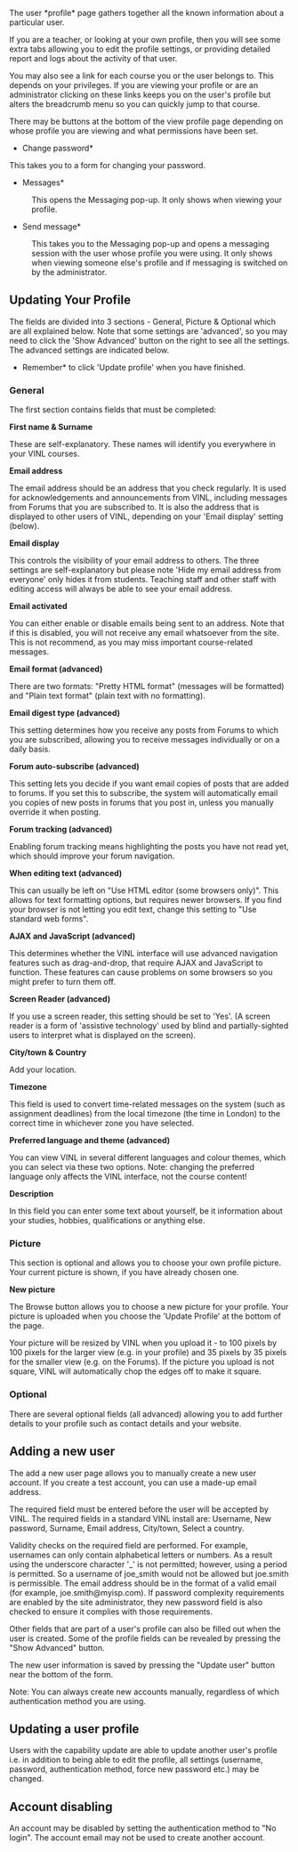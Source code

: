 The user *profile* page gathers together all the known information about a particular user.

If you are a teacher, or looking at your own profile, then you will see some extra tabs allowing you to edit the profile settings, or providing detailed report and logs about the activity of that user.

You may also see a link for each course you or the user belongs to. This depends on your privileges. If you are viewing your profile or are an administrator clicking on these links keeps you on the user's profile but alters the breadcrumb menu so you can quickly jump to that course.

There may be buttons at the bottom of the view profile page depending on whose profile you are viewing and what permissions have been set.

*Change password*
This takes you to a form for changing your password.

*Messages*
:This opens the Messaging pop-up. It only shows when viewing your profile.

*Send message*
:This takes you to the Messaging pop-up and opens a messaging session with the user whose profile you were using. It only shows when viewing someone else's profile and if messaging is switched on by the administrator.

==Updating Your Profile ==
The fields are divided into 3 sections - General, Picture & Optional which are all explained below.  Note that some settings are 'advanced', so you may need to click the 'Show Advanced' button on the right to see all the settings. The advanced settings are indicated below.

*Remember* to click 'Update profile' when you have finished.

=== General ===

The first section contains fields that must be completed:

'''First name & Surname'''

These are self-explanatory. These names will identify you everywhere in your VINL courses.

'''Email address'''

The email address should be an address that you check regularly. It is used for acknowledgements and announcements from VINL, including messages from Forums that you are subscribed to. It is also the address that is displayed to other users of VINL, depending on your 'Email display' setting (below).

'''Email display'''

This controls the visibility of your email address to others.  The three settings are self-explanatory but please note 'Hide my email address from everyone' only hides it from students.  Teaching staff and other staff with editing access will always be able to see your email address.

'''Email activated'''

You can either enable or disable emails being sent to an address. Note that if this is disabled, you will not receive any email whatsoever from the site. This is not recommend, as you may miss important course-related messages.

'''Email format (advanced)'''

There are two formats: "Pretty HTML format" (messages will be formatted) and "Plain text format" (plain text with no formatting).

'''Email digest type (advanced)'''

This setting determines how you receive any posts from Forums to which you are subscribed, allowing you to receive messages individually or on a daily basis.

'''Forum auto-subscribe (advanced)'''

This setting lets you decide if you want email copies of posts that are added to forums. If you set this to subscribe, the system will automatically email you copies of new posts in forums that you post in, unless you manually override it when posting.

'''Forum tracking (advanced)'''

Enabling forum tracking means highlighting the posts you have not read yet, which should improve your forum navigation.

'''When editing text (advanced)'''

This can usually be left on "Use HTML editor (some browsers only)". This allows for text formatting options, but requires newer browsers. If you find your browser is not letting you edit text, change this setting to "Use standard web forms".

'''AJAX and JavaScript (advanced)'''

This determines whether the VINL interface will use advanced navigation features such as drag-and-drop, that require AJAX and JavaScript to function. These features can cause problems on some browsers so you might prefer to turn them off.

'''Screen Reader (advanced)'''

If you use a screen reader, this setting should be set to 'Yes'. (A screen reader is a form of 'assistive technology' used by blind and partially-sighted users to interpret what is displayed on the screen).

'''City/town & Country'''

Add your location.

'''Timezone'''

This field is used to convert time-related messages on the system (such as assignment deadlines) from the local timezone (the time in London) to the correct time in whichever zone you have selected.

'''Preferred language and theme (advanced)'''

You can view VINL in several different languages and colour themes, which you can select via these two options. Note: changing the preferred language only affects the VINL interface, not the course content!

'''Description'''

In this field you can enter some text about yourself, be it information about your studies, hobbies, qualifications or anything else.

=== Picture ===

This section is optional and allows you to choose your own profile picture.  Your current picture is shown, if you have already chosen one.

'''New picture'''

The Browse button allows you to choose a new picture for your profile. Your picture is uploaded when you choose the 'Update Profile' at the bottom of the page.

Your picture will be resized by VINL when you upload it - to 100 pixels by 100 pixels for the larger view (e.g. in your profile) and 35 pixels by 35 pixels for the smaller view (e.g. on the Forums). If the picture you upload is not square, VINL will automatically chop the edges off to make it square.

=== Optional ===

There are several optional fields (all advanced) allowing you to add further details to your profile such as contact details and your website.

==Adding a new user==

The add a new user page allows you to manually create a new user account. If you create a test account, you can use a made-up email address.

The required field must be entered before the user will be accepted by VINL. The required fields in a standard VINL install are: Username, New password, Surname, Email address, City/town, Select a country.

Validity checks on the required field are performed. For example, usernames can only contain alphabetical letters or numbers. As a result using the underscore character '_' is not permitted; however, using a period is permitted. So a username of joe_smith would not be allowed but joe.smith is permissible. The email address should be in the format of a valid email (for example, joe.smith@myisp.com). If password complexity requirements are enabled by the site administrator, they new password field is also checked to ensure it complies with those requirements.

Other fields that are part of a user's profile can also be filled out when the user is created. Some of the profile fields can be revealed by pressing the "Show Advanced" button.

The new user information is saved by pressing the "Update user" button near the bottom of the form.

Note: You can always create new accounts manually, regardless of which authentication method you are using.

==Updating a user profile==

Users with the capability update are able to update another user's profile i.e. in addition to being able to edit the profile, all settings (username, password, authentication method, force new password etc.) may be changed.

==Account disabling==

An account may be disabled by setting the authentication method to "No login". The account email may not be used to create another account.